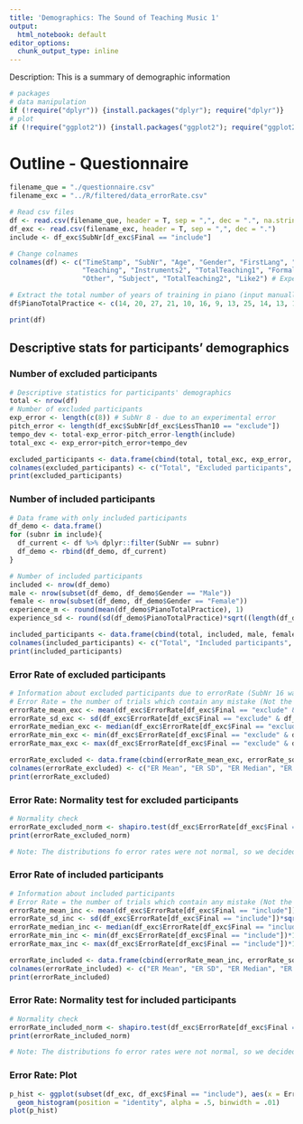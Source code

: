 ```yaml
---
title: 'Demographics: The Sound of Teaching Music 1'
output:
  html_notebook: default
editor_options: 
  chunk_output_type: inline
---
```


Description: This is a summary of demographic information

```r
# packages
# data manipulation
if (!require("dplyr")) {install.packages("dplyr"); require("dplyr")}
# plot
if (!require("ggplot2")) {install.packages("ggplot2"); require("ggplot2")}
```

# Outline - Questionnaire

```r
filename_que = "./questionnaire.csv"
filename_exc = "../R/filtered/data_errorRate.csv"
```

```r
# Read csv files
df <- read.csv(filename_que, header = T, sep = ",", dec = ".", na.string = "NA")
df_exc <- read.csv(filename_exc, header = T, sep = ",", dec = ".")
include <- df_exc$SubNr[df_exc$Final == "include"]

# Change colnames
colnames(df) <- c("TimeStamp", "SubNr", "Age", "Gender", "FirstLang", "SecondLang", "DominantHand", "NormalVision", "NormalHearing", "Desc1", "Desc2", "Instruments1", "FormalTraining1", "TotalPractice", "Start1", "End1", "PracticeHours", # Experience in musical instruments
                  "Teaching", "Instruments2", "TotalTeaching1", "FormalTraining2", "Training", "AgeGroup", "Start2", "End2", "Like1", # Experience in teaching instruments
                  "Other", "Subject", "TotalTeaching2", "Like2") # Experinence in teaching in general

# Extract the total number of years of training in piano (input manually based on the original csv file)
df$PianoTotalPractice <- c(14, 20, 27, 21, 10, 16, 9, 13, 25, 14, 13, 11, 6, 4, 6, 8, 21, 15, 18, 7, 11, 12, 12, 18, 12, 5, 5, 10, 16, 10, 8, 22, 10, 5, 4, 14)

print(df)
```

## Descriptive stats for participants' demographics
### Number of excluded participants

```r
# Descriptive statistics for participants' demographics
total <- nrow(df)
# Number of excluded participants
exp_error <- length(c(8)) # SubNr 8 - due to an experimental error
pitch_error <- length(df_exc$SubNr[df_exc$LessThan10 == "exclude"])
tempo_dev <- total-exp_error-pitch_error-length(include)
total_exc <- exp_error+pitch_error+tempo_dev

excluded_participants <- data.frame(cbind(total, total_exc, exp_error, pitch_error, tempo_dev))
colnames(excluded_participants) <- c("Total", "Excluded participants", "Experimental error", "Pitch error", "Tempo deviation")
print(excluded_participants)
```

### Number of included participants
```r
# Data frame with only included participants
df_demo <- data.frame()
for (subnr in include){
  df_current <- df %>% dplyr::filter(SubNr == subnr)
  df_demo <- rbind(df_demo, df_current)
}

# Number of included participants
included <- nrow(df_demo)
male <- nrow(subset(df_demo, df_demo$Gender == "Male"))
female <- nrow(subset(df_demo, df_demo$Gender == "Female"))
experience_m <- round(mean(df_demo$PianoTotalPractice), 1)
experience_sd <- round(sd(df_demo$PianoTotalPractice)*sqrt((length(df_demo$PianoTotalPractice)-1)/length(df_demo$PianoTotalPractice)), 2) #biased sd for the current data

included_participants <- data.frame(cbind(total, included, male, female, experience_m, experience_sd))
colnames(included_participants) <- c("Total", "Included participants", "Male", "Female", "Average experience", "SD of Average experience")
print(included_participants)
```

### Error Rate of excluded participants
```r
# Information about excluded participants due to errorRate (SubNr 16 was excluded but due to not errorRate but tempo deviation)
# Error Rate = the number of trials which contain any mistake (Not the number of mistakes in a trial)
errorRate_mean_exc <- mean(df_exc$ErrorRate[df_exc$Final == "exclude" & df_exc$SubNr != 16])*100
errorRate_sd_exc <- sd(df_exc$ErrorRate[df_exc$Final == "exclude" & df_exc$SubNr != 16])*sqrt((length(df_exc$ErrorRate[df_exc$Final == "exclude" & df_exc$SubNr != 16])-1)/length(df_exc$ErrorRate[df_exc$Final == "exclude" & df_exc$SubNr != 16]))*100 #biased sd for the current data
errorRate_median_exc <- median(df_exc$ErrorRate[df_exc$Final == "exclude" & df_exc$SubNr != 16])*100
errorRate_min_exc <- min(df_exc$ErrorRate[df_exc$Final == "exclude" & df_exc$SubNr != 16])*100
errorRate_max_exc <- max(df_exc$ErrorRate[df_exc$Final == "exclude" & df_exc$SubNr != 16])*100

errorRate_excluded <- data.frame(cbind(errorRate_mean_exc, errorRate_sd_exc, errorRate_median_exc, errorRate_min_exc, errorRate_max_exc))
colnames(errorRate_excluded) <- c("ER Mean", "ER SD", "ER Median", "ER Min", "ER Max")
print(errorRate_excluded)
```

### Error Rate: Normality test for excluded participants
```r
# Normality check
errorRate_excluded_norm <- shapiro.test(df_exc$ErrorRate[df_exc$Final == "exclude" & df_exc$SubNr != 16])
print(errorRate_excluded_norm)

# Note: The distributions fo error rates were not normal, so we decided to report median values (plus its range) rather than mean values.
```

### Error Rate of included participants
```r
# Information about included participants
# Error Rate = the number of trials which contain any mistake (Not the number of mistakes in a trial)
errorRate_mean_inc <- mean(df_exc$ErrorRate[df_exc$Final == "include"])*100
errorRate_sd_inc <- sd(df_exc$ErrorRate[df_exc$Final == "include"])*sqrt((length(df_exc$ErrorRate[df_exc$Final == "include"])-1)/length(df_exc$ErrorRate[df_exc$Final == "include"]))*100 #biased sd for the current data
errorRate_median_inc <- median(df_exc$ErrorRate[df_exc$Final == "include"])*100
errorRate_min_inc <- min(df_exc$ErrorRate[df_exc$Final == "include"])*100
errorRate_max_inc <- max(df_exc$ErrorRate[df_exc$Final == "include"])*100

errorRate_included <- data.frame(cbind(errorRate_mean_inc, errorRate_sd_inc, errorRate_median_inc, errorRate_min_inc, errorRate_max_inc))
colnames(errorRate_included) <- c("ER Mean", "ER SD", "ER Median", "ER Min", "ER Max")
print(errorRate_included)
```

### Error Rate: Normality test for included participants
```r
# Normality check
errorRate_included_norm <- shapiro.test(df_exc$ErrorRate[df_exc$Final == "include"])
print(errorRate_included_norm)

# Note: The distributions fo error rates were not normal, so we decided to report median values (plus its range) rather than mean values.
```

### Error Rate: Plot
```r
p_hist <- ggplot(subset(df_exc, df_exc$Final == "include"), aes(x = ErrorRate)) +
  geom_histogram(position = "identity", alpha = .5, binwidth = .01)
plot(p_hist)
```

